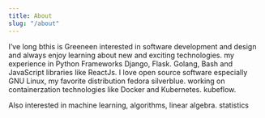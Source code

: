 ```yaml
---
title: About
slug: "/about"
---
```



I’ve long bthis is Greeneen interested in software development and design and always enjoy learning about new and exciting technologies. my experience in Python Frameworks Django, Flask. Golang, Bash and JavaScript libraries like ReactJs. I love open source software especially GNU Linux, my favorite distribution fedora silverblue. working on containerzation technologies like Docker and Kubernetes. kubeflow.

Also interested in machine learning, algorithms, linear algebra. statistics